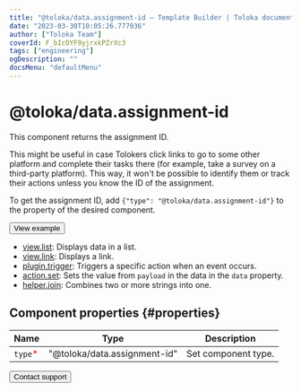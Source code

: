 ```yaml
---
title: "@toloka/data.assignment-id — Template Builder | Toloka documentation"
date: "2023-03-30T10:05:26.777936"
author: ["Toloka Team"]
coverId: F_bIcOYF9yjrxkPZrXc3
tags: ["engineering"]
ogDescription: ""
docsMenu: "defaultMenu"
---
```


# @toloka/data.assignment-id

This component returns the assignment ID.

This might be useful in case Tolokers click links to go to some other platform and complete their tasks there (for example, take a survey on a third-party platform). This way, it won't be possible to identify them or track their actions unless you know the ID of the assignment.

To get the assignment ID, add `{"type": "@toloka/data.assignment-id"}` to the property of the desired component.

<Button themeColor="light" view="default" size="l" type="link" url="https://ya.cc/t/I_2W-b_i452rEC">View example</Button>

<Cut title="Components used in the example">

- [view.list](/docs/template-builder/reference/view.list): Displays data in a list.
- [view.link](/docs/template-builder/reference/view.link): Displays a link.
- [plugin.trigger](/docs/template-builder/reference/plugin.trigger): Triggers a specific action when an event occurs.
- [action.set](/docs/template-builder/reference/action.set): Sets the value from `payload` in the data in the `data` property.
- [helper.join](/docs/template-builder/reference/helper.join): Combines two or more strings into one.

</Cut>

## Component properties {#properties}

**Name** | **Type** | **Description**
----- | ----- | -----
`type`<span style="color: red">\*</span> | "@toloka/data.assignment-id" | Set component type.

<Button themeColor="light" view="default" size="l" type="link" url="/docs/guide/troubleshooting/support?form-source=template-builder-reference-data-assignment-id">Contact support</Button>